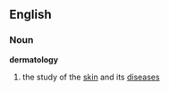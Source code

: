 ==English==
===Noun===
{{wikipedia}}
'''dermatology'''
# the study of the [[skin]] and its [[disease]]s